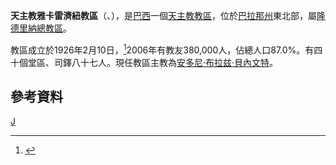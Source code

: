{{Infobox Roman Catholic diocese
|name=雅卡雷濟紐

|jurisdiction=教區
|latin = Dioecesis Iacarezinhoënsis

|image = 
|caption =
|location = [[巴西|巴西]]
|territory = [[巴拉那州|巴拉那州]]東北部

|population = 380,000

|rite = [[罗马礼|罗马礼]]
|patron =
|province = 隆德里納

|established = 1926年
|cathedral = 聖母無原罪聖巴削主教座堂
|co-cathedral =
|leadership = 主教
|website =[http://www.diocesejacarezinho.com.br/ 官方網頁]
|patriarch=
|metropolitan =
|ordinary = 安多尼·布拉兹·貝內文特
|coadjutor archbishop =
|coadjutor bishop =
|auxiliary =
|emeritus =
}}
'''天主教雅卡雷濟紐教區'''（{{lang-la|Dioecesis Iacarezinhoënsis}}、{{lang-pt|Diocese de Jacarezinho}}），是[[巴西|巴西]]一個[[天主教|天主教]][[教區|教區]]，位於[[巴拉那州|巴拉那州]]東北部，屬[[天主教隆德里納總教區|隆德里納總教區]]。

教區成立於1926年2月10日，<ref>{{cite journal
|journal=[[宗座公報|宗座公報]]
|publisher=梵蒂岡出版社
|date=1927年
|volume=19
|title=''Quum in dies numerus''
|page=81
|url=http://www.vatican.va/archive/aas/documents/AAS%2019%20%5B1927%5D%20-%20ocr.pdf
|access-date=2014-01-06
|archive-date=2013-03-03
|archive-url=https://web.archive.org/web/20130303051623/http://www.vatican.va/archive/aas/documents/AAS%2019%20%5B1927%5D%20-%20ocr.pdf
|dead-url=no
}}</ref>2006年有教友380,000人，佔總人口87.0%。有四十個堂區、司鐸八十七人。現任教區主教為[[安多尼·布拉兹·貝內文特|安多尼·布拉兹·貝內文特]]。

==參考資料==
{{reflist}}

[[Category:巴西天主教教區|J]]